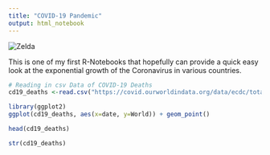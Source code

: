 ```yaml
---
title: "COVID-19 Pandemic"
output: html_notebook
---
```

<img src="https://ewscripps.brightspotcdn.com/dims4/default/7671677/2147483647/strip/true/crop/1303x733+15+0/resize/1280x720!/quality/90/?url=https%3A%2F%2Fewscripps.brightspotcdn.com%2F0a%2Ff2%2F72b1b4d94794992a0772cb593ce5%2Fscreen-shot-2020-02-25-at-10.49.27%20AM.png" alt="Zelda">


This is one of my first R-Notebooks that hopefully can provide a quick easy look at the exponential
growth of the Coronavirus in various countries.

```r
# Reading in csv Data of COVID-19 Deaths
cd19_deaths <-read.csv("https://covid.ourworldindata.org/data/ecdc/total_deaths.csv", header = TRUE)
```
```r
library(ggplot2)
ggplot(cd19_deaths, aes(x=date, y=World)) + geom_point()
```
```r
head(cd19_deaths)
```
```r
str(cd19_deaths)
```

